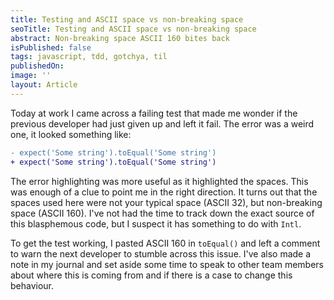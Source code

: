 ```yaml
---
title: Testing and ASCII space vs non-breaking space
seoTitle: Testing and ASCII space vs non-breaking space
abstract: Non-breaking space ASCII 160 bites back
isPublished: false
tags: javascript, tdd, gotchya, til
publishedOn: 
image: ''
layout: Article
---
```


Today at work I came across a failing test that made me wonder if the previous
developer had just given up and left it fail.  The error was a weird one, it
looked something like:

```diff
- expect('Some string').toEqual('Some string')
+ expect('Some string').toEqual('Some string')
```

The error highlighting was more useful as it highlighted the spaces. This was
enough of a clue to point me in the right direction. It turns out that the
spaces used here were not your typical space (ASCII 32), but non-breaking space
(ASCII 160). I've not had the time to track down the exact source of this
blasphemous code, but I suspect it has something to do with `Intl`.

To get the test working, I pasted ASCII 160 in `toEqual()` and left a comment
to warn the next developer to stumble across this issue.
I've also made a note in my journal and set aside some time to speak to other
team members about where this is coming from and if there is a case to change 
this behaviour.

